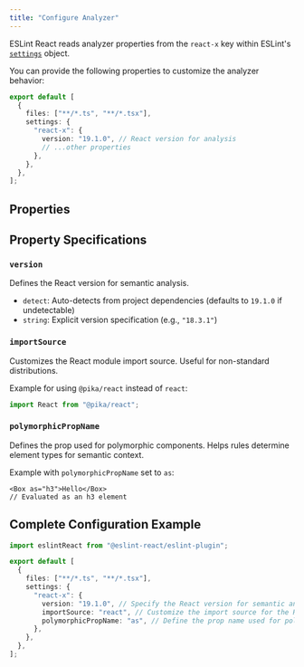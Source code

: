 ```yaml
---
title: "Configure Analyzer"
---
```



ESLint React reads analyzer properties from the `react-x` key within ESLint's [`settings`](https://eslint.org/docs/latest/use/configure/configuration-files#configuring-shared-settings) object.

You can provide the following properties to customize the analyzer behavior:

```ts title="eslint.config.js"
export default [
  {
    files: ["**/*.ts", "**/*.tsx"],
    settings: {
      "react-x": {
        version: "19.1.0", // React version for analysis
        // ...other properties
      },
    },
  },
];
```

## Properties

<AnalyzerPropertyTypeTable />

## Property Specifications

### `version`

Defines the React version for semantic analysis.

- `detect`: Auto-detects from project dependencies (defaults to `19.1.0` if undetectable)
- `string`: Explicit version specification (e.g., `"18.3.1"`)

### `importSource`

Customizes the React module import source. Useful for non-standard distributions.

Example for using `@pika/react` instead of `react`:

```ts
import React from "@pika/react";
```

### `polymorphicPropName`

Defines the prop used for polymorphic components. Helps rules determine element types for semantic context.

Example with `polymorphicPropName` set to `as`:

```tsx
<Box as="h3">Hello</Box>
// Evaluated as an h3 element
```

## Complete Configuration Example

```ts title="eslint.config.js"
import eslintReact from "@eslint-react/eslint-plugin";

export default [
  {
    files: ["**/*.ts", "**/*.tsx"],
    settings: {
      "react-x": {
        version: "19.1.0", // Specify the React version for semantic analysis (can be "detect" for auto-detection)
        importSource: "react", // Customize the import source for the React module (defaults to "react")
        polymorphicPropName: "as", // Define the prop name used for polymorphic components (e.g., <Component as="div">)
      },
    },
  },
];
```
